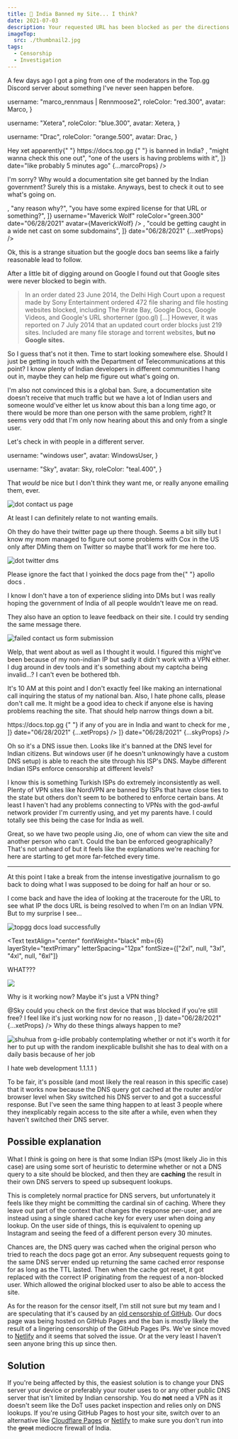 ```yaml
---
title: 🚫 India Banned my Site... I think?
date: 2021-07-03
description: Your requested URL has been blocked as per the directions received from Department of Telecommuncations, Government of India.
imageTop:
  src: ./thumbnail2.jpg
tags:
  - Censorship
  - Investigation
---
```


A few days ago I got a ping from one of the moderators in the Top.gg Discord server about something I've never seen happen before.


  username: "marco_rennmaus | Rennmoose2",
  roleColor: "red.300",
  avatar: Marco,
}

  username: "Xetera",
  roleColor: "blue.300",
  avatar: Xetera,
}

  username: "Drac",
  roleColor: "orange.500",
  avatar: Drac,
}

<DiscordMessageContainer mb={6}>
  <DiscordMessage
    messages={[
      <DiscordMessageText>
        Hey xet apparently{" "}
        <Link
          rel="external nofollower"
          target="_blank"
          href="https://docs.top.gg"
        >
          https://docs.top.gg
        </Link>{" "}
        is banned in India?
      </DiscordMessageText>,
      "might wanna check this one out",
      "one of the users is having problems with it",
    ]}
    date="like probably 5 minutes ago"
    {...marcoProps}
  />
</DiscordMessageContainer>

I'm sorry? Why would a documentation site get banned by the Indian government? Surely this is a mistake. Anyways, best to check it out to see what's going on.


<DiscordMessageContainer mb={6}>
  <DiscordMessage
    messages={[
      <ChakraImage src={ProofOriginal} mb={2} />,
      "any reason why?",
      "you have some expired license for that URL or something?",
    ]}
    username="Maverick Wolf"
    roleColor="green.300"
    date="06/28/2021"
    avatar={MaverickWolf}
  />
  <DiscordMessage
    messages={[
      "lemme check with a VPN",
      "huh, weird",
      <ChakraImage src={ProofXet} mb={2} />,
      "could be getting caught in a wide net cast on some subdomains",
    ]}
    date="06/28/2021"
    {...xetProps}
  />
  <DiscordMessage
    messages={["well uhm", "how to fix kekw"]}
    date="like probably 5 minutes ago"
    {...marcoProps}
  />
  <DiscordMessage
    messages={[
      "apparently some indian isps briefly banned google docs in 2014",
      "could be some sort of clash with that?",
      "docs.google.com, docs.top.gg",
    ]}
    date="06/28/2021"
    {...xetProps}
  />
</DiscordMessageContainer>

Ok, this is a strange situation but the google docs ban seems like a fairly reasonable lead to follow.

After a little bit of digging around on Google I found out that Google sites were never blocked to begin with.

> In an order dated 23 June 2014, the Delhi High Court upon a request made by Sony Entertainment ordered 472 file sharing and file hosting websites blocked, including The Pirate Bay, Google Docs, Google Videos, and Google's URL shorterner (goo.gl) [...] However, it was reported on 7 July 2014 that an updated court order blocks just 219 sites. Included are many file storage and torrent websites, **but no Google sites.**

So I guess that's not it then. Time to start looking somewhere else. Should I just be getting in touch with the Department of Telecommunications at this point? I know plenty of Indian developers in different communities I hang out in, maybe they can help me figure out what's going on.

I'm also not convinced this is a global ban. Sure, a documentation site doesn't receive that much traffic but we have a lot of Indian users and someone would've either let us know about this ban a long time ago, or there would be more than one person with the same problem, right? It seems very odd that I'm only now hearing about this and only from a single user.

Let's check in with people in a different server.


  username: "windows user",
  avatar: WindowsUser,
}

  username: "Sky",
  avatar: Sky,
  roleColor: "teal.400",
}

<DiscordMessageContainer mb={6}>
  <DiscordMessage
    messages={[
      "does anyone know how I can get in touch with department of telecommunications in india lol",
    ]}
    {...xetProps}
    date="06/28/2021"
  />
  <DiscordMessage
    messages={["any reason for that?"]}
    date="06/28/2021"
    {...windowsUserProps}
  />
  <DiscordMessage
    messages={[
      "one of the sites I work on is blocked by them and my indian users can't access the site",
      "it's literally just api documentation. I have no idea why it would be blocked",
    ]}
    {...xetProps}
    date="06/28/2021"
  />
  <DiscordMessage
    messages={[
      "That's the Indian government for you",
      "You can always try writing an email to them",
    ]}
    date="06/28/2021"
    {...windowsUserProps}
  />
</DiscordMessageContainer>

That _would_ be nice but I don't think they want me, or really anyone emailing them, ever.

![dot contact us page](./dot-contact-us.png)

At least I can definitely relate to not wanting emails.

Oh they do have their twitter page up there though. Seems a bit silly but I know my mom managed to figure out some problems with Cox in the US only after DMing them on Twitter so maybe that'll work for me here too.

![dot twitter dms](./dot-twitter-dm.png)

<Text fontSize="sm" mb={6} textAlign="center" layerStyle="textTertiary">
  Please ignore the fact that I yoinked the docs page from the{" "}
  <Link
    target="_blank"
    href="https://www.apollographql.com/docs/"
    rel="nofollower noopener"
  >
    apollo docs
  </Link>
  .
</Text>

I know I don't have a ton of experience sliding into DMs but I was really hoping the government of India of all people wouldn't leave me on read.

They also have an option to leave feedback on their site. I could try sending the same message there.

![failed contact us form submission](./dot-contact-us-fail.png)

Welp, that went about as well as I thought it would. I figured this might've been because of my non-indian IP but sadly it didn't work with a VPN either. I dug around in dev tools and it's something about my captcha being invalid...? I can't even be bothered tbh.

It's 10 AM at this point and I don't exactly feel like making an international call inquiring the status of my national ban. Also, I hate phone calls, please don't call me. It might be a good idea to check if anyone else is having problems reaching the site. That should help narrow things down a bit.


<DiscordMessageContainer>
  <DiscordMessage
    messages={[
      "Can someone help me figure out why the Department of Telecommunications banned my site.",
      <DiscordMessageText>
        <Link
          rel="external nofollower"
          target="_blank"
          href="https://docs.top.gg"
        >
          https://docs.top.gg
        </Link>{" "}
        if any of you are in India and want to check for me
      </DiscordMessageText>,
    ]}
    date="06/28/2021"
    {...xetProps}
  />
  <DiscordMessage
    messages={["sigh", <ChakraImage src={ProofSky} mb={2} />]}
    date="06/28/2021"
    {...skyProps}
  />
  <DiscordMessage
    messages={["Working for me"]}
    date="06/28/2021"
    {...windowsUserProps}
  />
  <DiscordMessage
    messages={["I'm in kolkata, india", "using jio as ISP"]}
    date="06/28/2021"
    {...skyProps}
  />
  <DiscordMessage
    messages={["I'm in noida"]}
    date="06/28/2021"
    {...windowsUserProps}
  />
  <DiscordMessage
    messages={["Are you using your ISP's DNS though?"]}
    date="06/28/2021"
    {...xetProps}
  />
  <DiscordMessage
    messages={["Oh right, it works with cloudflare DNS"]}
    date="06/28/2021"
    {...skyProps}
  />
  <DiscordMessage
    messages={["Works for me", "(im in india)"]}
    date="06/28/2021"
    {...dracProps}
  />
  <DiscordMessage
    messages={["probably because you aren't using your isp's dns"]}
    date="06/28/2021"
    {...skyProps}
  />
  <DiscordMessage
    messages={["it's either that or some ISPs don't enforce the ban"]}
    date="06/28/2021"
    {...xetProps}
  />
  <DiscordMessage
    messages={["It's working even on my phone"]}
    date="06/28/2021"
    {...windowsUserProps}
  />
</DiscordMessageContainer>

Oh so it's a DNS issue then. Looks like it's banned at the DNS level for Indian citizens. But windows user (if he doesn't unknowingly have a custom DNS setup) is able to reach the site through his ISP's DNS. Maybe different Indian ISPs enforce censorship at different levels?

I know this is something Turkish ISPs do extremely inconsistently as well. Plenty of VPN sites like NordVPN are banned by ISPs that have close ties to the state but others don't seem to be bothered to enforce certain bans. At least I haven't had any problems connecting to VPNs with the god-awful network provider I'm currently using, and yet my parents have. I could totally see this being the case for India as well.

<DiscordMessageContainer>
  <DiscordMessage
    messages={["what isp are you all using"]}
    date="06/28/2021"
    {...xetProps}
  />
  <DiscordMessage messages={["Jio"]} date="06/28/2021" {...windowsUserProps} />
  <DiscordMessage
    messages={["I'm on airtel"]}
    date="06/28/2021"
    {...dracProps}
  />
  <DiscordMessage messages={["jio here too"]} date="06/28/2021" {...skyProps} />
</DiscordMessageContainer>

Great, so we have two people using Jio, one of whom can view the site and another person who can't. Could the ban be enforced geographically? That's not unheard of but it feels like the explanations we're reaching for here are starting to get more far-fetched every time.

<Hr />

At this point I take a break from the intense investigative journalism to go back to doing what I was supposed to be doing for half an hour or so.

I come back and have the idea of looking at the traceroute for the URL to see what IP the docs URL is being resolved to when I'm on an Indian VPN. But to my surprise I see...

![topgg docs load successfully](./docs-successful.png)

<Text
  textAlign="center"
  fontWeight="black"
  mb={6}
  layerStyle="textPrimary"
  letterSpacing="12px"
  fontSize={["2xl", null, "3xl", "4xl", null, "6xl"]}
>
  WHAT???
</Text>

![](./this-is-fine.jpg)

Why is it working now? Maybe it's just a VPN thing?

<DiscordMessageContainer>
  <DiscordMessage
    messages={[
      <DiscordMessageText>
        <DiscordMention>@Sky</DiscordMention>
        could you check on the first device that was blocked if you're still free?
        I feel like it's just working now for no reason
      </DiscordMessageText>,
    ]}
    date="06/28/2021"
    {...xetProps}
  />
  <DiscordMessage
    message="k let me reset my dns back to how it was then"
    date="06/28/2021"
    {...skyProps}
  />
  <DiscordMessage message="ur the best" date="06/28/2021" {...xetProps} />
  <DiscordMessage
    messages={["um, it works now?", "how"]}
    date="06/28/2021"
    {...skyProps}
  />
  <DiscordMessage
    messages={["this is so weird", "I hate this so much"]}
    date="06/28/2021"
    {...xetProps}
  />
</DiscordMessageContainer>

<Text textAlign="center" mb={6}>
  Why do these things always happen to me?
</Text>

![shuhua from g-idle probably contemplating whether or not it's worth it for her to put up with the random inexplicable bullshit she has to deal with on a daily basis because of her job](./shuhuanlt.png)

<Text textAlign="center" mb={6} fontSize="sm">
  I hate web development
</Text>

  <Link href="https://1.1.1.1" rel="noopener noreferrer" target="_blank">
    1.1.1.1
  </Link>
)

To be fair, it's possible (and most likely the real reason in this specific case) that it works now because the DNS query got cached at the router and/or browser level when Sky switched his DNS server to <CloudflareDns /> and got a successful response. But I've seen the same thing happen to at least 3 people where they inexplicably regain access to the site after a while, even when they haven't switched their DNS server.

## Possible explanation

What I _think_ is going on here is that some Indian ISPs (most likely Jio in this case) are using some sort of heuristic to determine whether or not a DNS query to a site should be blocked, and then they are **caching** the result in their own DNS servers to speed up subsequent lookups.

This is completely normal practice for DNS servers, but unfortunately it feels like they might be committing the cardinal sin of caching. Where they leave out part of the context that changes the response per-user, and are instead using a single shared cache key for every user when doing any lookup. On the user side of things, this is equivalent to opening up Instagram and seeing the feed of a different person every 30 minutes.

Chances are, the DNS query was cached when the original person who tried to reach the docs page got an error. Any subsequent requests going to the same DNS server ended up returning the same cached error response for as long as the TTL lasted. Then when the cache got reset, it got replaced with the correct IP originating from the request of a non-blocked user. Which allowed the original blocked user to also be able to access the site.

As for the reason for the censor itself, I'm still not sure but my team and I are speculating that it's caused by an [old censorship of GitHub](https://en.wikipedia.org/wiki/Censorship_of_GitHub#India). Our docs page was being hosted on GitHub Pages and the ban is mostly likely the result of a lingering censorship of the GitHub Pages IPs. We've since moved to [Netlify](https://netlify.com) and it seems that solved the issue. Or at the very least I haven't seen anyone bring this up since then.

## Solution

If you're being affected by this, the easiest solution is to change your DNS server your device or preferably your router uses to <CloudflareDns /> or any other public DNS server that isn't limited by Indian censorship. You do **not** need a VPN as it doesn't seem like the DoT uses packet inspection and relies only on DNS lookups. If you're using GitHub Pages to host your site, switch over to an alternative like [Cloudflare Pages](https://pages.cloudflare.com/) or [Netlify](https://netlify.com) to make sure you don't run into the ~~great~~ mediocre firewall of India.
